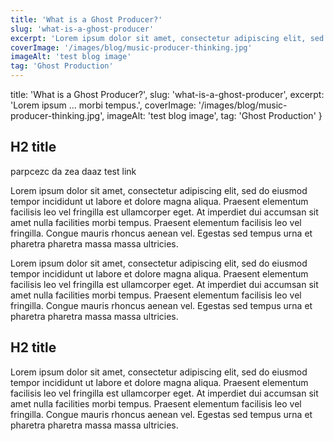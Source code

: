 ```yaml
---
title: 'What is a Ghost Producer?'
slug: 'what-is-a-ghost-producer'
excerpt: 'Lorem ipsum dolor sit amet, consectetur adipiscing elit, sed do eiusmod tempor incididunt ut labore et dolore magna aliqua. Praesent elementum facilisis leo vel fringilla est ullamcorper eget. At imperdiet dui accumsan sit amet nulla facilities morbi tempus.'
coverImage: '/images/blog/music-producer-thinking.jpg'
imageAlt: 'test blog image'
tag: 'Ghost Production'
---
```


  title: 'What is a Ghost Producer?',
  slug: 'what-is-a-ghost-producer',
  excerpt: 'Lorem ipsum ... morbi tempus.',
  coverImage: '/images/blog/music-producer-thinking.jpg',
  imageAlt: 'test blog image',
  tag: 'Ghost Production'
}


## H2 title

parpcezc  da zea  daaz <InlineLink href="/faq" > test link</InlineLink>

Lorem ipsum dolor sit amet, consectetur adipiscing elit, sed do eiusmod tempor incididunt ut labore et dolore magna aliqua. Praesent elementum facilisis leo vel fringilla est ullamcorper eget. At imperdiet dui accumsan sit amet nulla facilities morbi tempus. Praesent elementum facilisis leo vel fringilla. Congue mauris rhoncus aenean vel. Egestas sed tempus urna et pharetra pharetra massa massa ultricies.

Lorem ipsum dolor sit amet, consectetur adipiscing elit, sed do eiusmod tempor incididunt ut labore et dolore magna aliqua. Praesent elementum facilisis leo vel fringilla est ullamcorper eget. At imperdiet dui accumsan sit amet nulla facilities morbi tempus. Praesent elementum facilisis leo vel fringilla. Congue mauris rhoncus aenean vel. Egestas sed tempus urna et pharetra pharetra massa massa ultricies.

## H2 title


Lorem ipsum dolor sit amet, consectetur adipiscing elit, sed do eiusmod tempor incididunt ut labore et dolore magna aliqua. Praesent elementum facilisis leo vel fringilla est ullamcorper eget. At imperdiet dui accumsan sit amet nulla facilities morbi tempus. Praesent elementum facilisis leo vel fringilla. Congue mauris rhoncus aenean vel. Egestas sed tempus urna et pharetra pharetra massa massa ultricies.


